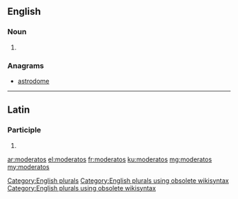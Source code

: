 ==English==

===Noun===
{{head|en}}

# {{plural of|moderato}}

===Anagrams===
* [[astrodome#English|astrodome]]

[[Category:English plurals]][[Category:English plurals using obsolete wikisyntax]][[Category:English plurals using obsolete wikisyntax]]

----

==Latin==

===Participle===
{{la-part-form|moderatōs}}

# {{inflection of|moderatus||acc|m|p|lang=la}}

[[ar:moderatos]]
[[el:moderatos]]
[[fr:moderatos]]
[[ku:moderatos]]
[[mg:moderatos]]
[[my:moderatos]]